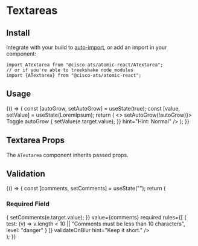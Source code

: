 

<Meta title="Components/Textareas" component={ATextarea} />

# Textareas

## Install

Integrate with your build to [auto-import](?path=/docs/getting-started--page#integrating), or add an import in your component:

```
import ATextarea from "@cisco-ats/atomic-react/ATextarea";
// or if you're able to treekshake node_modules
import {ATextarea} from "@cisco-ats/atomic-react";
```

## Usage

<Preview>
  <Story name="usage-1">
    <div style={{maxWidth: 250}}>
      <div className="mb-4">
        <YourComponent>
          {() => {
            const [autoGrow, setAutoGrow] = useState(true);
            const [value, setValue] = useState(LoremIpsum);
            return (
              <>
                <ACheckbox
                  checked={autoGrow}
                  onClick={() => setAutoGrow(!autoGrow)}>
                  Toggle autoGrow
                </ACheckbox>
                <ATextarea
                  label="Label"
                  placeholder="Normal with autoGrow"
                  autoGrow={autoGrow}
                  disableGrammarly
                  value={value}
                  onChange={(e) => {
                    setValue(e.target.value);
                  }}
                  hint="Hint: Normal"
                />
              </>
            );
          }}
        </YourComponent>
      </div>
      <div className="mb-4">
        <ATextarea
          label="Label"
          placeholder="Disabled"
          disabled
          hint="Hint: Disabled"
        />
      </div>
      <div className="mb-4">
        <ATextarea
          label="Label"
          placeholder="Read-only State"
          readOnly
          hint="Hint: Read-only"
        />
      </div>
      <div className="mb-4">
        <ATextarea
          label="Label"
          validationState="warning"
          placeholder="Warning State"
          hint="Hint: Warning"
        />
      </div>
      <div className="mb-4">
        <ATextarea
          label="Label"
          validationState="danger"
          placeholder="Danger State"
          hint="Hint: Danger"
        />
      </div>
    </div>
  </Story>
</Preview>

## Textarea Props

The `ATextarea` component inherits passed props.

<Props of={ATextarea} />

## Validation

<Preview>
  <Story name="rules-1">
    <YourComponent>
      {() => {
        const [comments, setComments] = useState("");
        return (
          <div>
            <h3>Required Field</h3>
            <ATextarea
              label="Comments"
              onChange={(e) => {
                setComments(e.target.value);
              }}
              value={comments}
              required
              rules={[
                {
                  test: (v) =>
                    v.length < 10 || "Comments must be less than 10 characters",
                  level: "danger"
                }
              ]}
              validateOnBlur
              hint="Keep it short."
            />
          </div>
        );
      }}
    </YourComponent>
  </Story>
</Preview>
